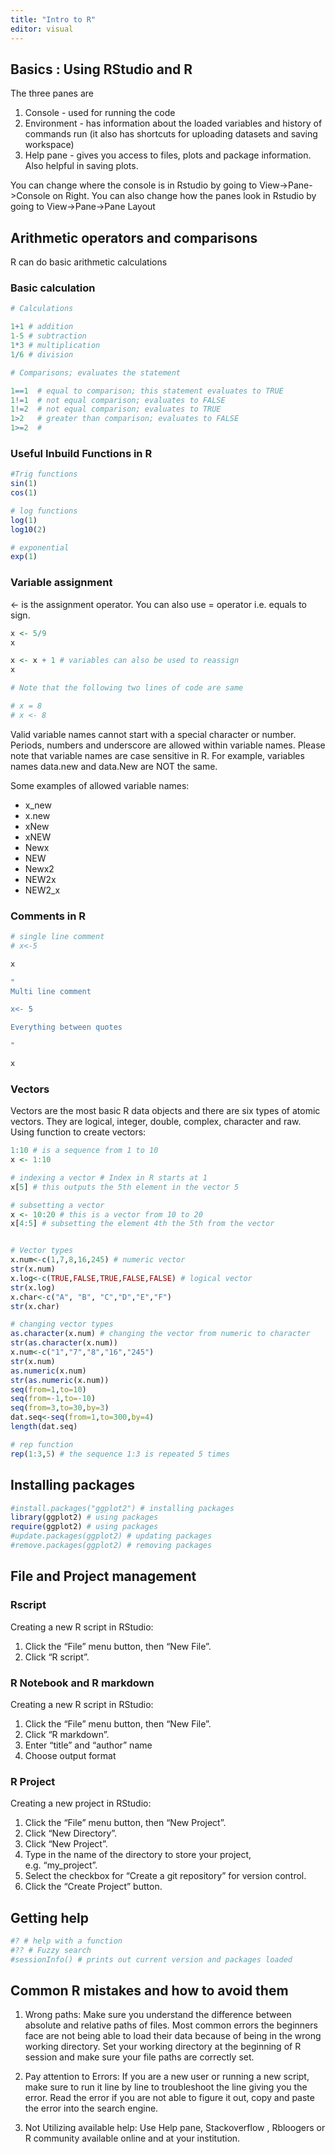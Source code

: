 ```yaml
---
title: "Intro to R"
editor: visual
---
```


## Basics : Using RStudio and R

The three panes are

1.  Console - used for running the code
2.  Environment - has information about the loaded variables and history of commands run (it also has shortcuts for uploading datasets and saving workspace)
3.  Help pane - gives you access to files, plots and package information. Also helpful in saving plots.

You can change where the console is in Rstudio by going to View-\>Pane-\>Console on Right. You can also change how the panes look in Rstudio by going to View-\>Pane-\>Pane Layout

## Arithmetic operators and comparisons

R can do basic arithmetic calculations

### Basic calculation

```r
# Calculations

1+1 # addition
1-5 # subtraction
1*3 # multiplication 
1/6 # division

# Comparisons; evaluates the statement 

1==1  # equal to comparison; this statement evaluates to TRUE
1!=1  # not equal comparison; evaluates to FALSE
1!=2  # not equal comparison; evaluates to TRUE
1>2   # greater than comparison; evaluates to FALSE
1>=2  #
```

### Useful Inbuild Functions in R

```r
#Trig functions
sin(1)
cos(1)

# log functions
log(1)
log10(2)

# exponential
exp(1)
```

### Variable assignment

\<- is the assignment operator. You can also use = operator i.e. equals to sign.

```r
x <- 5/9
x

x <- x + 1 # variables can also be used to reassign
x

# Note that the following two lines of code are same

# x = 8 
# x <- 8
```

Valid variable names cannot start with a special character or number. Periods, numbers and underscore are allowed within variable names. Please note that variable names are case sensitive in R. For example, variables names data.new and data.New are NOT the same.

Some examples of allowed variable names:

-   x_new
-   x.new
-   xNew
-   xNEW
-   Newx
-   NEW
-   Newx2
-   NEW2x
-   NEW2_x

### Comments in R

```r
# single line comment
# x<-5

x

"
Multi line comment

x<- 5

Everything between quotes

"

x
```

### Vectors

Vectors are the most basic R data objects and there are six types of atomic vectors. They are logical, integer, double, complex, character and raw. Using function to create vectors:

```r
1:10 # is a sequence from 1 to 10
x <- 1:10

# indexing a vector # Index in R starts at 1
x[5] # this outputs the 5th element in the vector 5

# subsetting a vector
x <- 10:20 # this is a vector from 10 to 20
x[4:5] # subsetting the element 4th the 5th from the vector


# Vector types
x.num<-c(1,7,8,16,245) # numeric vector
str(x.num)
x.log<-c(TRUE,FALSE,TRUE,FALSE,FALSE) # logical vector
str(x.log)
x.char<-c("A", "B", "C","D","E","F")
str(x.char)

# changing vector types
as.character(x.num) # changing the vector from numeric to character
str(as.character(x.num)) 
x.num<-c("1","7","8","16","245")
str(x.num)
as.numeric(x.num)
str(as.numeric(x.num))
seq(from=1,to=10)
seq(from=-1,to=-10)
seq(from=3,to=30,by=3)
dat.seq<-seq(from=1,to=300,by=4)
length(dat.seq)

# rep function
rep(1:3,5) # the sequence 1:3 is repeated 5 times
```

## Installing packages

```r
#install.packages("ggplot2") # installing packages
library(ggplot2) # using packages 
require(ggplot2) # using packages 
#update.packages(ggplot2) # updating packages
#remove.packages(ggplot2) # removing packages
```

## File and Project management

### Rscript

Creating a new R script in RStudio:

1.  Click the "File" menu button, then "New File".
2.  Click "R script".

### R Notebook and R markdown

Creating a new R script in RStudio:

1.  Click the "File" menu button, then "New File".
2.  Click "R markdown".
3.  Enter "title" and "author" name
4.  Choose output format

### R Project

Creating a new project in RStudio:

1.  Click the "File" menu button, then "New Project".
2.  Click "New Directory".
3.  Click "New Project".
4.  Type in the name of the directory to store your project, e.g. "my_project".
5.  Select the checkbox for "Create a git repository" for version control.
6.  Click the "Create Project" button.

## Getting help

```r
#? # help with a function
#?? # Fuzzy search
#sessionInfo() # prints out current version and packages loaded
```

## Common R mistakes and how to avoid them

1.  Wrong paths: Make sure you understand the difference between absolute and relative paths of files. Most common errors the beginners face are not being able to load their data because of being in the wrong working directory. Set your working directory at the beginning of R session and make sure your file paths are correctly set.

2.  Pay attention to Errors: If you are a new user or running a new script, make sure to run it line by line to troubleshoot the line giving you the error. Read the error if you are not able to figure it out, copy and paste the error into the search engine.

3.  Not Utilizing available help: Use Help pane, Stackoverflow , Rbloogers or R community available online and at your institution.
